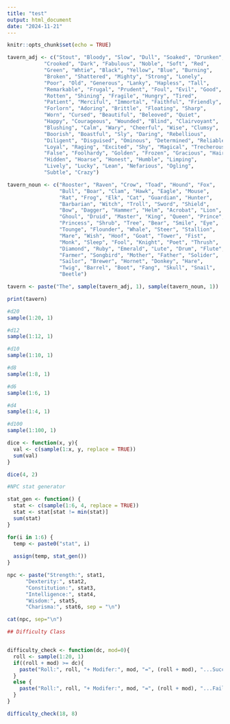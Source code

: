 ```yaml
---
title: "test"
output: html_document
date: "2024-11-21"
---
```


```r
knitr::opts_chunk$set(echo = TRUE)
```

```r

tavern_adj <- c("Stout", "Bloody", "Slow", "Dull", "Soaked", "Drunken",
            "Crooked", "Dark", "Fabulous", "Noble", "Soft", "Red",
            "Green", "Whtie", "Black", "Yellow", "Blue", "Burning",
            "Broken", "Shattered", "Mighty", "Strong", "Lonely",
            "Poor", "Old", "Generous", "Lanky", "Hapless", "Tall",
            "Remarkable", "Frugal", "Prudent", "Foul", "Evil", "Good",
            "Rotten", "Shining", "Fragile", "Hungry", "Tired",
            "Patient", "Merciful", "Immortal", "Faithful", "Friendly",
            "Forlorn", "Adoring", "Brittle", "Floating", "Sharp",
            "Worn", "Cursed", "Beautiful", "Beleoved", "Quiet",
            "Happy", "Courageous", "Wounded", "Blind", "Clairvoyant",
            "Blushing", "Calm", "Wary", "Cheerful", "Wise", "Clumsy",
            "Boorish", "Boastful", "Sly", "Daring", "Rebellious",
            "Diligent", "Disguised", "Ominous", "Determined", "Reliable",
            "Loyal", "Raging", "Excited", "Shy", "Magical", "Trecherous",
            "False", "Foolhardy", "Golden", "Frozen", "Gracious", "Hairy",
            "Hidden", "Hoarse", "Honest", "Humble", "Limping",
            "Lively", "Lucky", "Lean", "Nefarious", "Ogling",
            "Subtle", "Crazy")

tavern_noun <- c("Rooster", "Raven", "Crow", "Toad", "Hound", "Fox",
                 "Bull", "Boar", "Clam", "Hawk", "Eagle", "Mouse",
                 "Rat", "Frog", "Elk", "Cat", "Guardian", "Hunter",
                 "Barbarian", "Witch", "Troll", "Sword", "Shield",
                 "Bow", "Dagger", "Hammer", "Helm", "Acrobat", "Lion",
                 "Ghoul", "Druid", "Master", "King", "Queen", "Prince",
                 "Princess", "Shrub", "Tree", "Bear", "Smile", "Eye",
                 "Tounge", "Flounder", "Whale", "Steer", "Stallion",
                 "Mare", "Wish", "Hoof", "Goat", "Tower", "Fist",
                 "Monk", "Sleep", "Fool", "Knight", "Poet", "Thrush",
                 "Diamond", "Ruby", "Emerald", "Lute", "Drum", "Flute",
                 "Farmer", "Songbird", "Mother", "Father", "Solider",
                 "Sailor", "Brewer", "Hornet", "Donkey", "Hare",
                 "Twig", "Barrel", "Boot", "Fang", "Skull", "Snail",
                 "Beetle")

tavern <- paste("The", sample(tavern_adj, 1), sample(tavern_noun, 1))

print(tavern)

```

```r

#d20
sample(1:20, 1)

#d12
sample(1:12, 1)

#d10
sample(1:10, 1)

#d8
sample(1:8, 1)

#d6
sample(1:6, 1)

#d4
sample(1:4, 1)

#d100
sample(1:100, 1)

dice <- function(x, y){
  val <- c(sample(1:x, y, replace = TRUE))
  sum(val)
}

dice(4, 2)

```

```r

#NPC stat generator 

stat_gen <- function() {
  stat <- c(sample(1:6, 4, replace = TRUE))
  stat <- stat[stat != min(stat)]
  sum(stat)
}

for(i in 1:6) {
  temp <- paste0("stat", i)
  
  assign(temp, stat_gen())
}

npc <- paste("Strength:", stat1,
      "Dexterity:", stat2,
      "Constitution:", stat3,
      "Intelligence:", stat4,
      "Wisdom:", stat5,
      "Charisma:", stat6, sep = "\n")

cat(npc, sep="\n")

```

```r
## Difficulty Class


difficulty_check <- function(dc, mod=0){
  roll <- sample(1:20, 1)
  if((roll + mod) >= dc){
    paste("Roll:", roll, "+ Modifer:", mod, "=", (roll + mod), "...Success!")
  } 
  else {
    paste("Roll:", roll, "+ Modifer:", mod, "=", (roll + mod), "...Failure")
  }
}

difficulty_check(18, 8)

```
